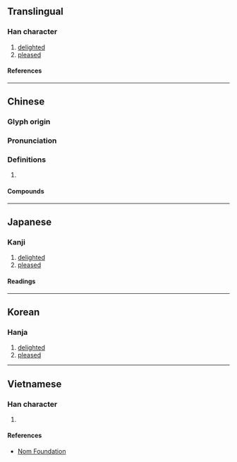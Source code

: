 {{character info/new}}
==Translingual==

===Han character===
{{Han char|rn=61|rad=心|as=04|sn=7|four=90030|canj=PYY|ids=⿰忄卞}}

# [[delighted]]
# [[pleased]]

====References====
{{Han ref|kx=0378.030|dkj=10372|dj=0706.030|hdz=42278.040|uh=5FED}}

----

==Chinese==
{{zh-forms}}

===Glyph origin===
{{Han etym}}

===Pronunciation===
{{zh-pron
|m=biàn
|c=bin6
|mc=y
|oc=y
|cat=
}}

===Definitions===
{{zh-hanzi}}

# {{rfdef|zh}}

====Compounds====
{{zh-der|忭賀|忭躍|忭懽|忭悅|忭頌|歡忭|欣忭}}

----

==Japanese==

===Kanji===
{{ja-kanji|grade=|rs=心04}}

# [[delighted]]
# [[pleased]]

====Readings====
{{ja-readings
|on=へん, べん
|kun=たのしむ
}}

----

==Korean==

===Hanja===
{{ko-hanja|변}}

# [[delighted]]
# [[pleased]]

----

==Vietnamese==

===Han character===
{{vi-readings|rs=心04|reading=biện}}

# {{defn|lang=vi|sort=心04}}

====References====
* [http://nomfoundation.org/common/nom_details.php?codepoint=5fed Nom Foundation]